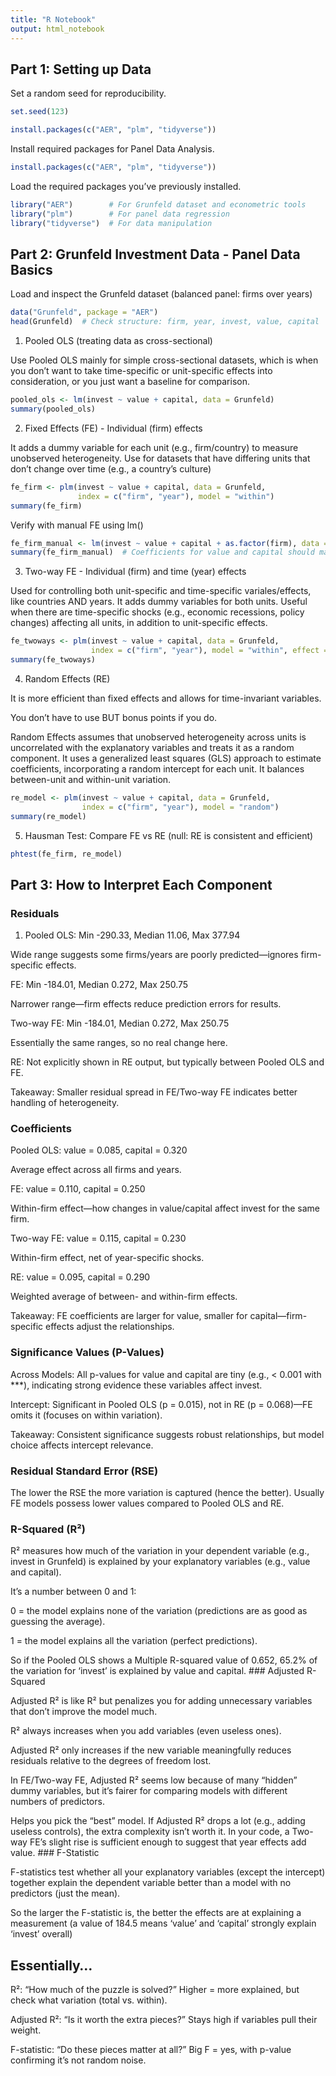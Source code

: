 ```yaml
---
title: "R Notebook"
output: html_notebook
---
```


## Part 1: Setting up Data

Set a random seed for reproducibility.

```r
set.seed(123)

install.packages(c("AER", "plm", "tidyverse"))
```

Install required packages for Panel Data Analysis.

```r
install.packages(c("AER", "plm", "tidyverse"))
```

Load the required packages you've previously installed.

```r
library("AER")        # For Grunfeld dataset and econometric tools
library("plm")        # For panel data regression
library("tidyverse")  # For data manipulation
```

## Part 2: Grunfeld Investment Data - Panel Data Basics

Load and inspect the Grunfeld dataset (balanced panel: firms over years)

```r
data("Grunfeld", package = "AER")
head(Grunfeld)  # Check structure: firm, year, invest, value, capital
```

1.  Pooled OLS (treating data as cross-sectional)

Use Pooled OLS mainly for simple cross-sectional datasets, which is when you don't want to take time-specific or unit-specific effects into consideration, or you just want a baseline for comparison.

```r

pooled_ols <- lm(invest ~ value + capital, data = Grunfeld)
summary(pooled_ols)
```

2.  Fixed Effects (FE) - Individual (firm) effects

It adds a dummy variable for each unit (e.g., firm/country) to measure unobserved heterogeneity. Use for datasets that have differing units that don't change over time (e.g., a country's culture)

```r

fe_firm <- plm(invest ~ value + capital, data = Grunfeld, 
               index = c("firm", "year"), model = "within")
summary(fe_firm)
```

Verify with manual FE using lm()

```r
fe_firm_manual <- lm(invest ~ value + capital + as.factor(firm), data = Grunfeld)
summary(fe_firm_manual)  # Coefficients for value and capital should match fe_firm
```

3.  Two-way FE - Individual (firm) and time (year) effects

Used for controlling both unit-specific and time-specific variales/effects, like countries AND years. It adds dummy variables for both units. Useful when there are time-specific shocks (e.g., economic recessions, policy changes) affecting all units, in addition to unit-specific effects.

```r
fe_twoways <- plm(invest ~ value + capital, data = Grunfeld, 
                  index = c("firm", "year"), model = "within", effect = "twoways")
summary(fe_twoways)
```

4.  Random Effects (RE)

It is more efficient than fixed effects and allows for time-invariant variables.

You don't have to use BUT bonus points if you do.

Random Effects assumes that unobserved heterogeneity across units is uncorrelated with the explanatory variables and treats it as a random component. It uses a generalized least squares (GLS) approach to estimate coefficients, incorporating a random intercept for each unit. It balances between-unit and within-unit variation.

```r
re_model <- plm(invest ~ value + capital, data = Grunfeld, 
                index = c("firm", "year"), model = "random")
summary(re_model)
```

5.  Hausman Test: Compare FE vs RE (null: RE is consistent and efficient)

```r
phtest(fe_firm, re_model)
```

## Part 3: How to Interpret Each Component

### Residuals

1.  Pooled OLS: Min -290.33, Median 11.06, Max 377.94

Wide range suggests some firms/years are poorly predicted---ignores firm-specific effects.

FE: Min -184.01, Median 0.272, Max 250.75

Narrower range---firm effects reduce prediction errors for results.

Two-way FE: Min -184.01, Median 0.272, Max 250.75

Essentially the same ranges, so no real change here.

RE: Not explicitly shown in RE output, but typically between Pooled OLS and FE.

Takeaway: Smaller residual spread in FE/Two-way FE indicates better handling of heterogeneity.

### Coefficients

Pooled OLS: value = 0.085, capital = 0.320

Average effect across all firms and years.

FE: value = 0.110, capital = 0.250

Within-firm effect---how changes in value/capital affect invest for the same firm.

Two-way FE: value = 0.115, capital = 0.230

Within-firm effect, net of year-specific shocks.

RE: value = 0.095, capital = 0.290

Weighted average of between- and within-firm effects.

Takeaway: FE coefficients are larger for value, smaller for capital---firm-specific effects adjust the relationships.


### Significance Values (P-Values)

Across Models: All p-values for value and capital are tiny (e.g., < 0.001 with ***), indicating strong evidence these variables affect invest.

Intercept: Significant in Pooled OLS (p = 0.015), not in RE (p = 0.068)—FE omits it (focuses on within variation).

Takeaway: Consistent significance suggests robust relationships, but model choice affects intercept relevance.


### Residual Standard Error (RSE)

The lower the RSE the more variation is captured (hence the better). Usually FE models possess lower values compared to Pooled OLS and RE.


### R-Squared (R²)

R² measures how much of the variation in your dependent variable (e.g., invest in Grunfeld) is explained by your explanatory variables (e.g., value and capital).

It’s a number between 0 and 1:

0 = the model explains none of the variation (predictions are as good as guessing the average).

1 = the model explains all the variation (perfect predictions).

So if the Pooled OLS shows a Multiple R-squared value of 0.652, 65.2% of the variation for 'invest' is explained by value and capital.
### Adjusted R-Squared

Adjusted R² is like R² but penalizes you for adding unnecessary variables that don’t improve the model much.

R² always increases when you add variables (even useless ones).

Adjusted R² only increases if the new variable meaningfully reduces residuals relative to the degrees of freedom lost.

In FE/Two-way FE, Adjusted R² seems low because of many “hidden” dummy variables, but it’s fairer for comparing models with different numbers of predictors.

Helps you pick the “best” model. If Adjusted R² drops a lot (e.g., adding useless controls), the extra complexity isn’t worth it. In your code, a Two-way FE’s slight rise is sufficient enough to suggest that year effects add value.
### F-Statistic

F-statistics test whether all your explanatory variables (except the intercept) together explain the dependent variable better than a model with no predictors (just the mean).

So the larger the F-statistic is, the better the effects are at explaining a measurement (a value of 184.5 means 'value' and 'capital' strongly explain 'invest' overall)

## Essentially...

R²: “How much of the puzzle is solved?” Higher = more explained, but check what variation (total vs. within).

Adjusted R²: “Is it worth the extra pieces?” Stays high if variables pull their weight.

F-statistic: “Do these pieces matter at all?” Big F = yes, with p-value confirming it’s not random noise.